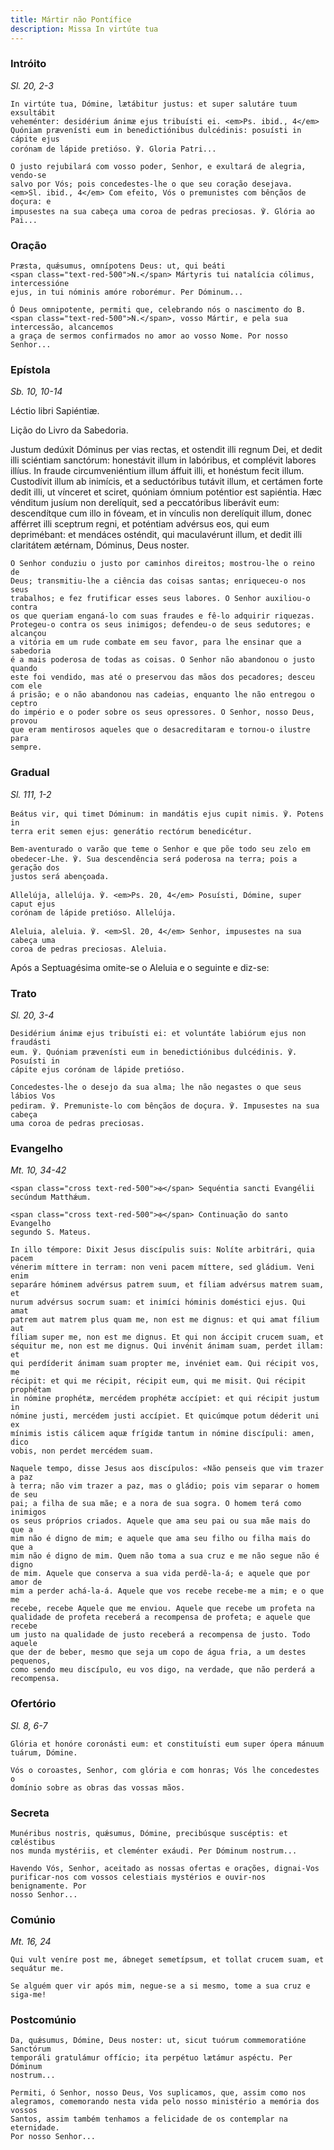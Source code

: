 ```yaml
---
title: Mártir não Pontífice
description: Missa In virtúte tua
---
```


### Intróito

<em>Sl. 20, 2-3</em>

<div class="side-by-side not-content">

    In virtúte tua, Dómine, lætábitur justus: et super salutáre tuum exsultábit
    veheménter: desidérium ánimæ ejus tribuísti ei. <em>Ps. ibid., 4</em>
    Quóniam prævenísti eum in benedictiónibus dulcédinis: posuísti in cápite ejus
    corónam de lápide pretióso. ℣. Gloria Patri...

    O justo rejubilará com vosso poder, Senhor, e exultará de alegria, vendo-se
    salvo por Vós; pois concedestes-lhe o que seu coração desejava.
    <em>Sl. ibid., 4</em> Com efeito, Vós o premunistes com bênçãos de doçura: e
    impusestes na sua cabeça uma coroa de pedras preciosas. ℣. Glória ao Pai...

</div>

### Oração

<div class="side-by-side not-content">

    Præsta, quǽsumus, omnípotens Deus: ut, qui beáti
    <span class="text-red-500">N.</span> Mártyris tui natalícia cólimus, intercessióne
    ejus, in tui nóminis amóre roborémur. Per Dóminum...

    Ó Deus omnipotente, permiti que, celebrando nós o nascimento do B.
    <span class="text-red-500">N.</span>, vosso Mártir, e pela sua intercessão, alcancemos
    a graça de sermos confirmados no amor ao vosso Nome. Por nosso Senhor...

</div>

### Epístola

<em>Sb. 10, 10-14</em>

<div class="side-by-side not-content">

Léctio libri Sapiéntiæ.

Lição do Livro da Sabedoria.

  <span>
    Justum dedúxit Dóminus per vias rectas, et ostendit illi regnum Dei, et
    dedit illi sciéntiam sanctórum: honestávit illum in labóribus, et complévit
    labores illíus. In fraude circumveniéntium illum áffuit illi, et honéstum
    fecit illum. Custodívit illum ab inimícis, et a seductóribus tutávit illum,
    et certámen forte dedit illi, ut vínceret et sciret, quóniam ómnium
    poténtior est sapiéntia. Hæc vénditum jusíum non derelíquit, sed a
    peccatóribus liberávit eum: descendítque cum illo in fóveam, et in vínculis
    non derelíquit illum, donec afférret illi sceptrum regni, et poténtiam
    advérsus eos, qui eum deprimébant: et mendáces osténdit, qui maculavérunt
    illum, et dedit illi claritátem ætérnam, Dóminus, Deus noster.

    O Senhor conduziu o justo por caminhos direitos; mostrou-lhe o reino de
    Deus; transmitiu-lhe a ciência das coisas santas; enriqueceu-o nos seus
    trabalhos; e fez frutificar esses seus labores. O Senhor auxiliou-o contra
    os que queriam enganá-lo com suas fraudes e fê-lo adquirir riquezas.
    Protegeu-o contra os seus inimigos; defendeu-o de seus sedutores; e alcançou
    a vitória em um rude combate em seu favor, para lhe ensinar que a sabedoria
    é a mais poderosa de todas as coisas. O Senhor não abandonou o justo quando
    este foi vendido, mas até o preservou das mãos dos pecadores; desceu com ele
    á prisão; e o não abandonou nas cadeias, enquanto lhe não entregou o ceptro
    do império e o poder sobre os seus opressores. O Senhor, nosso Deus, provou
    que eram mentirosos aqueles que o desacreditaram e tornou-o ilustre para
    sempre.

</div>

### Gradual

<em>Sl. 111, 1-2</em>

<div class="side-by-side not-content">

    Beátus vir, qui timet Dóminum: in mandátis ejus cupit nimis. ℣. Potens in
    terra erit semen ejus: generátio rectórum benedicétur.

    Bem-aventurado o varão que teme o Senhor e que põe todo seu zelo em
    obedecer-Lhe. ℣. Sua descendência será poderosa na terra; pois a geração dos
    justos será abençoada.

    Allelúja, allelúja. ℣. <em>Ps. 20, 4</em> Posuísti, Dómine, super caput ejus
    corónam de lápide pretióso. Allelúja.

    Aleluia, aleluia. ℣. <em>Sl. 20, 4</em> Senhor, impusestes na sua cabeça uma
    coroa de pedras preciosas. Aleluia.

</div>

<aside>Após a Septuagésima omite-se o Aleluia e o seguinte e diz-se:</aside>

### Trato

<em>Sl. 20, 3-4</em>

<div class="side-by-side not-content">

    Desidérium ánimæ ejus tribuísti ei: et voluntáte labiórum ejus non fraudásti
    eum. ℣. Quóniam prævenísti eum in benedictiónibus dulcédinis. ℣. Posuísti in
    cápite ejus corónam de lápide pretióso.

    Concedestes-lhe o desejo da sua alma; lhe não negastes o que seus lábios Vos
    pediram. ℣. Premuniste-lo com bênçãos de doçura. ℣. Impusestes na sua cabeça
    uma coroa de pedras preciosas.

</div>

### Evangelho

<em>Mt. 10, 34-42</em>

<div class="side-by-side not-content">

    <span class="cross text-red-500">✠</span> Sequéntia sancti Evangélii
    secúndum Matthǽum.

    <span class="cross text-red-500">✠</span> Continuação do santo Evangelho
    segundo S. Mateus.

    In illo témpore: Dixit Jesus discípulis suis: Nolíte arbitrári, quia pacem
    vénerim míttere in terram: non veni pacem míttere, sed gládium. Veni enim
    separáre hóminem advérsus patrem suum, et fíliam advérsus matrem suam, et
    nurum advérsus socrum suam: et inimíci hóminis doméstici ejus. Qui amat
    patrem aut matrem plus quam me, non est me dignus: et qui amat fílium aut
    fíliam super me, non est me dignus. Et qui non áccipit crucem suam, et
    séquitur me, non est me dignus. Qui invénit ánimam suam, perdet illam: et
    qui perdíderit ánimam suam propter me, invéniet eam. Qui récipit vos, me
    récipit: et qui me récipit, récipit eum, qui me misit. Qui récipit prophétam
    in nómine prophétæ, mercédem prophétæ accípiet: et qui récipit justum in
    nómine justi, mercédem justi accípiet. Et quicúmque potum déderit uni ex
    mínimis istis cálicem aquæ frígidæ tantum in nómine discípuli: amen, dico
    vobis, non perdet mercédem suam.

    Naquele tempo, disse Jesus aos discípulos: «Não penseis que vim trazer a paz
    à terra; não vim trazer a paz, mas o gládio; pois vim separar o homem de seu
    pai; a filha de sua mãe; e a nora de sua sogra. O homem terá como inimigos
    os seus próprios criados. Aquele que ama seu pai ou sua mãe mais do que a
    mim não é digno de mim; e aquele que ama seu filho ou filha mais do que a
    mim não é digno de mim. Quem não toma a sua cruz e me não segue não é digno
    de mim. Aquele que conserva a sua vida perdê-la-á; e aquele que por amor de
    mim a perder achá-la-á. Aquele que vos recebe recebe-me a mim; e o que me
    recebe, recebe Aquele que me enviou. Aquele que recebe um profeta na
    qualidade de profeta receberá a recompensa de profeta; e aquele que recebe
    um justo na qualidade de justo receberá a recompensa de justo. Todo aquele
    que der de beber, mesmo que seja um copo de água fria, a um destes pequenos,
    como sendo meu discípulo, eu vos digo, na verdade, que não perderá a
    recompensa.

</div>

### Ofertório

<em>Sl. 8, 6-7</em>

<div class="side-by-side not-content">

    Glória et honóre coronásti eum: et constituísti eum super ópera mánuum
    tuárum, Dómine.

    Vós o coroastes, Senhor, com glória e com honras; Vós lhe concedestes o
    domínio sobre as obras das vossas mãos.

</div>

### Secreta

<div class="side-by-side not-content">

    Munéribus nostris, quǽsumus, Dómine, precibúsque suscéptis: et cœléstibus
    nos munda mystériis, et cleménter exáudi. Per Dóminum nostrum...

    Havendo Vós, Senhor, aceitado as nossas ofertas e orações, dignai-Vos
    purificar-nos com vossos celestiais mystérios e ouvir-nos benignamente. Por
    nosso Senhor...

</div>

### Comúnio

<em>Mt. 16, 24</em>

<div class="side-by-side not-content">

    Qui vult veníre post me, ábneget semetípsum, et tollat crucem suam, et
    sequátur me.

    Se alguém quer vir após mim, negue-se a si mesmo, tome a sua cruz e siga-me!

</div>

### Postcomúnio

<div class="side-by-side not-content">

    Da, quǽsumus, Dómine, Deus noster: ut, sicut tuórum commemoratióne Sanctórum
    temporáli gratulámur offício; ita perpétuo lætámur aspéctu. Per Dóminum
    nostrum...

    Permiti, ó Senhor, nosso Deus, Vos suplicamos, que, assim como nos
    alegramos, comemorando nesta vida pelo nosso ministério a memória dos vossos
    Santos, assim também tenhamos a felicidade de os contemplar na eternidade.
    Por nosso Senhor...

</div>
